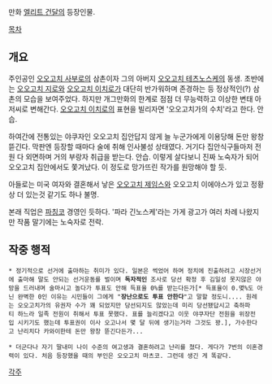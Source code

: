 만화 [[엘리트 건달]]의 등장인물.

[[목차]]
== 개요 ==
주인공인 [[오오고치 사부로]]의 삼촌이자 그의 아버지 [[오오고치 테츠노스케]]의 동생.
초반에는 [[오오고치 지로]]와 [[오오고치 이치로]]가 대단히 반가워하며 존경하는 등 정상적인(?) 삼촌의 모습을 보여주었다. 하지만 개그만화의 한계로 점점 더 무능력하고 이상한 변태 아저씨로 변해간다.
[[오오고치 이치로]]의 표현을 빌리자면 '오오고치가의 수치'라고 한다. 안습. 

하여간에 전통있는 야쿠자인 오오고치 집안답지 않게 늘 누군가에게 이용당해 돈만 왕창 뜯긴다. 막판엔 등장할 때마다 술에 취해 인사불성 상태였다. 거기다 집안식구들마저 전원 다 외면하며 거의 부랑자 취급을 받는다. 안습. 이렇게 살다보니 진짜 노숙자가 되어 오오고치 집안에서도 쫓겨났다. 이 정도로 망가뜨린 작가를 원망해야 할 듯.

아들로는 미국 여자와 결혼해서 낳은 [[오오고치 제임스]]와 오오고치 이에야스가 있고 정황상 더 있는것 같기도 하나 불명.

본래 직업은 [[파칭코]] 경영인 듯하다. '파라 긴노스케'라는 가게 광고가 여러 차례 나왔지만 작품 말기에는 노숙자로 전락.

== 작중 행적 ==
 * 정기적으로 선거에 출마하는 취미가 있다. 일본은 썩었어 하며 정치에 진출하려고 시장선거에 출마해 말도 안되는 선거운동를 벌이며 '''독자적인''' 조사로 당선 확정 후 김일성 못지않은 야망을 드러내며 술마시고 놀다가 투표도 안해 득표율 0%를 받는다든가[* 득표율이 0.몆%도 아닌 완벽한 0인 이유는 시민들이 그에게 "'''장난으로도 투표 안한다'''"고 말할 정도니.... 원레는 오오고치가의 유권자 수가 꽤 되었지만 당선되지도 않았는데 미리 당선됐답시고 축하파티 하느라 일족 전원이 취해서 투표 못했다. 표를 늘리겠다고 이웃 야쿠자단 전원을 위장전입 시키기도 했는데 투표권이 이사 오고나서 몇 달 뒤에 생기는거라 그것도 꽝.], 가수한다고 난리치다 카와이한테 돈만 왕창 뜯긴다든가...

 * 더군다나 자기 딸내미 나이 수준의 여고생과 결혼하려고 난리를 쳤다. 게다가 7번의 이혼경력이 있다. 처음 등장했을 때의 부인은 오오고치 마츠코. 그런데 생긴 게 똑같다.

[[각주]]
